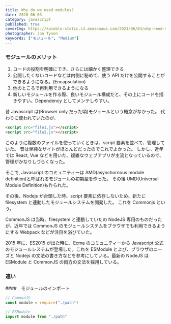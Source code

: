 ```yaml
---
title: Why do we need modules?
date: 2020-06-03
category: javascript
published: true
coverImg: https://kocoblo-static.s3.amazonaws.com/2021/06/03/why-need-modules/cover-img.jpg
photographer: Jon Tyson
keywords: ["モジュール", "Medium"]
---
```


### モジュールのメリット

1. コードの役割を明確にでき、さらには細かく整理できる
2. 公開したくないコードなどは内側に秘めて、使う API だけを公開することができるようになる。(Encapsulation)
3. 他のところで再利用できるようになる
4. 新しいモジュールを作る際、良いモジュール構成だと、その上にコードを描きやすい。Dependency としてメンテしやすい。

昔 Javascript は(Browser only だった頃)モジュールという概念がなかった。
代わりに使われていたのが、

```html
<script src="file1.js"></script>
<script src="file2.js"></script>
```

このように複数のファイルを使っていくときは、script 要素を並べて、管理していた。
昔は単純なサイトがほとんどだったのでこれでよかった。
しかし、近年では React, Vue などを用いた、複雑なウェブアプリが主流となっているので、管理がかなりしづらくなった。

そこで, Javascript のコミュニティーは AMD(asynchornous module definition)と呼ばれるモジュールの初期型を作った。
その後 UMD(Universal Module Definition)も作られた。

その後、Nodejs が台頭した時、script 要素に依存しないため、新たに filesystem と連動したモジュールシステムを開発した。
これを Commonjs という。

CommonJS は当時、filesystem と連動していたの NodeJS 専用のものだったが、近年では CommonJS のモジュールシステムをブラウザでも利用できるようにする Webpack などが注目を浴びていた。

2015 年に、ES2015 が出た時に、Ecma のコミュニティーから Javascript 公式のモジュールシステムが登場した。これを ESModule とよび、ブラウザのニーズと Nodejs の文法の書き方などを参考にしている。最新の NodeJS は ESModule と CommonJS の両方の文法を採用している。

### 違い

####　モジュールのインポート

```js
// CommonJS
const module = require("./path")

// ESModule
import module from "./path"
```
